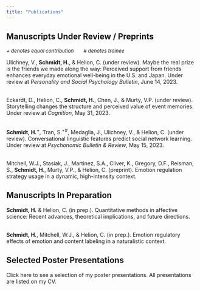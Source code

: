```yaml
---
title: "Publications"
---
```


<!-- <font size="2.5"> {{< fa solid code >}} Open Science Framework       {{< fa brands github >}} GitHub       {{< fa regular file >}} Manuscript </font> -->

## Manuscripts Under Review / Preprints

<font size="2.5"> *+ denotes equal contribution*       *\# denotes trainee* </font>

Ulichney, V., **Schmidt, H.**, & Helion, C.
(under review).
Maybe the real prize is the friends we made along the way: Perceived support from friends enhances everyday emotional well-being in the U.S. and Japan.
Under review at *Personality and Social Psychology Bulletin*, June 14, 2023.
<a href="https://osf.io/f4kav/" class="fa-solid fa-code" target="_blank" style="text-decoration:none" ></a> <a href="https://psyarxiv.com/agc3v" class="fa-regular fa-file" target="_blank" style="text-decoration:none" ></a>

\
Eckardt, D., Helion, C., **Schmidt, H.**, Chen, J., & Murty, V.P.
(under review).
Storytelling changes the structure and perceived value of event memories.
Under review at *Cognition*, May 31, 2023.

\
**Schmidt, H.^+^***,* Tran, S.^+#^, Medaglia, J., Ulichney, V., & Helion, C.
(under review).
Conversational linguistic features predict social network learning.
Under review at *Psychonomic Bulletin & Review*, May 15, 2023.
<a href="https://osf.io/8wqhb/" class="fa-solid fa-code" target="_blank" style="text-decoration:none" ></a> <a href="https://psyarxiv.com/fn4my/" class="fa-regular fa-file" target="_blank" style="text-decoration:none" ></a>

\
Mitchell, W.J., Stasiak, J., Martinez, S.A., Cliver, K., Gregory, D.F., Reisman, S., **Schmidt, H**., Murty, V.P., & Helion, C.
(preprint).
Emotion regulation strategy usage in a dynamic, high-intensity context.
<a href="https://osf.io/j5sku/" target="_blank" class="fa-solid fa-code" style ="text-decoration:none" ></a> <a href="https://psyarxiv.com/23wtz/" class="fa-regular fa-file" target="_blank" style="text-decoration:none" ></a>

## Manuscripts In Preparation

**Schmidt, H.** & Helion, C.
(in prep.).
Quantitative methods in affective science: Recent advances, theoretical implications, and future directions.

\
**Schmidt, H.**, Mitchell, W.J., & Helion, C.
(in prep.).
Emotion regulatory effects of emotion and content labeling in a naturalistic context.

## Selected Poster Presentations

Click [here](selected-posters.qmd){target="_blank" style="text-decoration:none"} to see a selection of my poster presentations.
All presentations are listed on my [CV](files/SchmidtCV-Website.pdf){target="_blank" style="text-decoration:none"}.

<!-- Add icon library -->

<link rel="stylesheet" href="https://cdnjs.cloudflare.com/ajax/libs/font-awesome/4.7.0/css/font-awesome.min.css">

<link rel="stylesheet" href="https://use.fontawesome.com/releases/v5.8.1/css/all.css" integrity="sha384-50oBUHEmvpQ+1lW4y57PTFmhCaXp0ML5d60M1M7uH2+nqUivzIebhndOJK28anvf" crossorigin="anonymous">

<link rel="stylesheet" href="https://cdn.rawgit.com/jpswalsh/academicons/master/css/academicons.min.css">
